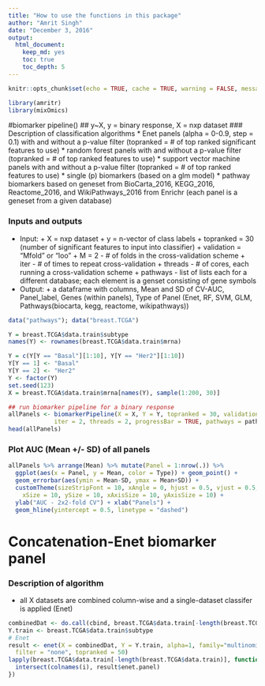 ```yaml
---
title: "How to use the functions in this package"
author: "Amrit Singh"
date: "December 3, 2016"
output: 
  html_document: 
    keep_md: yes
    toc: true
    toc_depth: 5
---
```


```r
knitr::opts_chunk$set(echo = TRUE, cache = TRUE, warning = FALSE, message = FALSE)
```

```r
library(amritr)
library(mixOmics)
```

#biomarker pipeline()
## y~X, y = binary response, X = nxp dataset
### Description of classification algorithms
  * Enet panels (alpha = 0-0.9, step = 0.1) with and without a p-value filter (topranked = # of top ranked significant features to use)
  * random forest panels with and without a p-value filter (topranked = # of top ranked features to use)
  * support vector machine panels with and without a p-value filter (topranked = # of top ranked features to use)
  * single (p) biomarkers (based on a glm model)
  * pathway biomarkers based on geneset from BioCarta_2016, KEGG_2016, Reactome_2016, and WikiPathways_2016 from Enrichr (each panel is a geneset from a given database)

### Inputs and outputs
  * Input:
          + X = nxp dataset
          + y = n-vector of class labels
          + topranked = 30 (number of significant features to input into classifier)
          + validation = "Mfold" or "loo"
          + M = 2 - # of folds in the cross-validation scheme
          + iter - # of times to repeat cross-validation
          + threads - # of cores, each running a cross-validation scheme
          + pathways - list of lists each for a different database; each element is a genset consisting of gene symbols
  * Output:
          + a dataframe with columns, Mean and SD of CV-AUC, Panel_label, Genes (within panels), Type of Panel (Enet, RF, SVM, GLM, Pathways(biocarta, kegg, reactome, wikipathways))

```r
data("pathways"); data("breast.TCGA")

Y = breast.TCGA$data.train$subtype
names(Y) <- rownames(breast.TCGA$data.train$mrna)

Y = c(Y[Y == "Basal"][1:10], Y[Y == "Her2"][1:10])
Y[Y == 1] <- "Basal"
Y[Y == 2] <- "Her2"
Y <- factor(Y)
set.seed(123)
X = breast.TCGA$data.train$mrna[names(Y), sample(1:200, 30)]

## run biomarker pipeline for a binary response
allPanels <- biomarkerPipeline(X = X, Y = Y, topranked = 30, validation = "Mfold", M = 2, 
             iter = 2, threads = 2, progressBar = TRUE, pathways = pathways)
head(allPanels)
```

### Plot AUC (Mean +/- SD) of all panels

```r
allPanels %>% arrange(Mean) %>% mutate(Panel = 1:nrow(.)) %>% 
  ggplot(aes(x = Panel, y = Mean, color = Type)) + geom_point() +
  geom_errorbar(aes(ymin = Mean-SD, ymax = Mean+SD)) +
  customTheme(sizeStripFont = 10, xAngle = 0, hjust = 0.5, vjust = 0.5,
    xSize = 10, ySize = 10, xAxisSize = 10, yAxisSize = 10) +
  ylab("AUC - 2x2-fold CV") + xlab("Panels") +
  geom_hline(yintercept = 0.5, linetype = "dashed")
```

# Concatenation-Enet biomarker panel
### Description of algorithm
  * all X datasets are combined column-wise and a single-dataset classifer is applied (Enet)

```r
combinedDat <- do.call(cbind, breast.TCGA$data.train[-length(breast.TCGA$data.train)])
Y.train <- breast.TCGA$data.train$subtype
# Enet
result <- enet(X = combinedDat, Y = Y.train, alpha=1, family="multinomial", lambda = NULL, X.test = NULL, Y.test = NULL,
  filter = "none", topranked = 50)
lapply(breast.TCGA$data.train[-length(breast.TCGA$data.train)], function(i){
  intersect(colnames(i), result$enet.panel)
})

```

